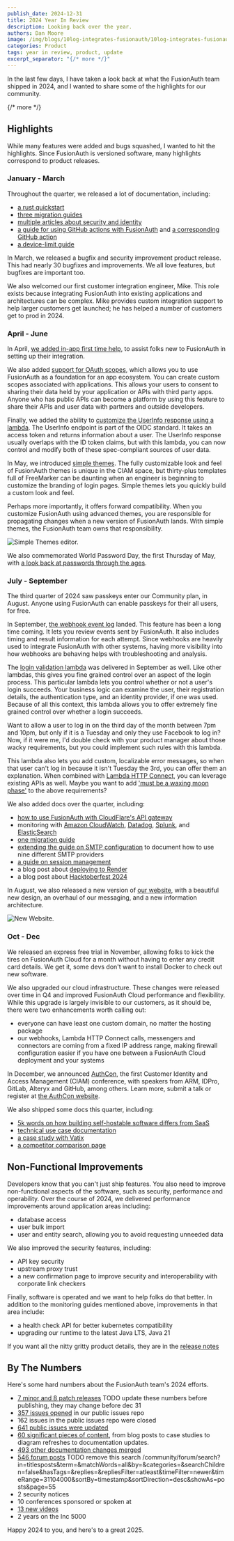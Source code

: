 ```yaml
---
publish_date: 2024-12-31 
title: 2024 Year In Review
description: Looking back over the year.
authors: Dan Moore
image: /img/blogs/10log-integrates-fusionauth/10log-integrates-fusionauth.png
categories: Product
tags: year in review, product, update
excerpt_separator: "{/* more */}"
---
```


In the last few days, I have taken a look back at what the FusionAuth team shipped in 2024, and I wanted to share some of the highlights for our community.

{/* more */}

## Highlights

While many features were added and bugs squashed, I wanted to hit the highlights. Since FusionAuth is versioned software, many highlights correspond to product releases.

### January - March

Throughout the quarter, we released a lot of documentation, including:

* [a rust quickstart](/docs/quickstarts/quickstart-rust-actix-web)
* [three migration guides](/docs/lifecycle/migrate-users/provider-specific/)
* [multiple articles about security and identity](/articles/)
* [a guide for using GitHub actions with FusionAuth](/docs/get-started/run-in-the-cloud/github-actions) and [a corresponding GitHub action](https://github.com/fusionauth/fusionauth-github-action)
* [a device-limit guide](/docs/extend/examples/device-limiting)

In March, we released a bugfix and security improvement product release. This had nearly 30 bugfixes and improvements. We all love features, but bugfixes are important too.

We also welcomed our first customer integration engineer, Mike. This role exists because integrating FusionAuth into existing applications and architectures can be complex. Mike provides custom integration support to help larger customers get launched; he has helped a number of customers get to prod in 2024.

### April - June

In April, [we added in-app first time help](/docs/get-started/download-and-install/setup-wizard#complete-first-time-setup), to assist folks new to FusionAuth in setting up their integration.

We also added [support for OAuth scopes](/blog/custom-scopes-in-third-party-applications), which allows you to use FusionAuth as a foundation for an app ecosystem. You can create custom scopes associated with applications. This allows your users to consent to sharing their data held by your application or APIs with third party apps. Anyone who has public APIs can become a platform by using this feature to share their APIs and user data with partners and outside developers.

Finally, we added the ability to [customize the UserInfo response using a lambda](/docs/extend/code/lambdas/userinfo-populate). The UserInfo endpoint is part of the OIDC standard. It takes an access token and returns information about a user. The UserInfo response usually overlaps with the ID token claims, but with this lambda, you can now control and modify both of these spec-compliant sources of user data.

In May, we introduced [simple themes](/docs/customize/look-and-feel/simple-theme-editor). The fully customizable look and feel of FusionAuth themes is unique in the CIAM space, but thirty-plus templates full of FreeMarker can be daunting when an engineer is beginning to customize the branding of login pages. Simple themes lets you quickly build a custom look and feel.

Perhaps more importantly, it offers forward compatibility. When you customize FusionAuth using advanced themes, you are responsible for propagating changes when a new version of FusionAuth lands. With simple themes, the FusionAuth team owns that responsibility.

![Simple Themes editor.](/img/docs/customize/look-and-feel/simple-theme-editor/images.png)

We also commemorated World Password Day, the first Thursday of May, with [a look back at passwords through the ages](/password-history).

### July - September

The third quarter of 2024 saw passkeys enter our Community plan, in August. Anyone using FusionAuth can enable passkeys for their all users, for free.

In September, [the webhook event log](/docs/extend/events-and-webhooks/webhook-event-log) landed. This feature has been a long time coming. It lets you review events sent by FusionAuth. It also includes timing and result information for each attempt. Since webhooks are heavily used to integrate FusionAuth with other systems, having more visibility into how webhooks are behaving helps with troubleshooting and analysis.

The [login validation lambda](/docs/extend/code/lambdas/login-validation) was delivered in September as well. Like other lambdas, this gives you fine grained control over an aspect of the login process. This particular lambda lets you control whether or not a user's login succeeds. Your business logic can examine the user, their registration details, the authentication type, and an identity provider, if one was used. Because of all this context, this lambda allows you to offer extremely fine grained control over whether a login succeeds.

Want to allow a user to log in on the third day of the month between 7pm and 10pm, but only if it is a Tuesday and only they use Facebook to log in? Now, if it were me, I'd double check with your product manager about those wacky requirements, but you could implement such rules with this lambda.

This lambda also lets you add custom, localizable error messages, so when that user can't log in because it isn't Tuesday the 3rd, you can offer them an explanation. When combined with [Lambda HTTP Connect](/docs/extend/code/lambdas/lambda-remote-api-calls), you can leverage existing APIs as well. Maybe you want to add ['must be a waxing moon phase'](https://docs.astronomyapi.com/endpoints/studio/moon-phase) to the above requirements?

We also added docs over the quarter, including:

* [how to use FusionAuth with CloudFlare's API gateway](/docs/extend/examples/api-gateways/cloudflare-api-gateway)
* monitoring with [Amazon CloudWatch](/docs/operate/secure-and-monitor/cloudwatch), [Datadog](/docs/operate/secure-and-monitor/datadog), [Splunk](/docs/operate/secure-and-monitor/splunk), and [ElasticSearch](/docs/operate/secure-and-monitor/elastic)
* [one migration guide](/docs/lifecycle/migrate-users/provider-specific/)
* [extending the guide on SMTP configuration](/docs/customize/email-and-messages/configure-email) to document how to use nine different SMTP providers
* [a guide on session management](/docs/lifecycle/authenticate-users/logout-session-management)
* a blog post about [deploying to Render](/blog/fusionauth-on-render)
* a blog post about [Hacktoberfest 2024](/blog/2024-hacktoberfest)

In August, we also released a new version of [our website](/), with a beautiful new design, an overhaul of our messaging, and a new information architecture.

![New Website.](/img/blogs/2024-retro/new-website.png)

### Oct - Dec

We released an express free trial in November, allowing folks to kick the tires on FusionAuth Cloud for a month without having to enter any credit card details. We get it, some devs don't want to install Docker to check out new software.

We also upgraded our cloud infrastructure. These changes were released over time in Q4 and improved FusionAuth Cloud performance and flexibility. While this upgrade is largely invisible to our customers, as it should be, there were two enhancements worth calling out:

* everyone can have least one custom domain, no matter the hosting package
* our webhooks, Lambda HTTP Connect calls, messengers and connectors are coming from a fixed IP address range, making firewall configuration easier if you have one between a FusionAuth Cloud deployment and your systems

In December, we announced [AuthCon](/blog/authcon-press-release), the first Customer Identity and Access Management (CIAM) conference, with speakers from ARM, IDPro, GitLab, Alteryx and GitHub, among others. Learn more, submit a talk or register at [the AuthCon website](https://www.authcon.io/).

We also shipped some docs this quarter, including:

* [5k words on how building self-hostable software differs from SaaS](/blog/building-self-hostable-application)
* [technical use case documentation](/docs/get-started/use-cases/)
* [a case study with Vatix](/blog/vatix-fusionauth)
* [a competitor comparison page](/compare-fusionauth)

## Non-Functional Improvements

Developers know that you can't just ship features. You also need to improve non-functional aspects of the software, such as security, performance and operability. Over the course of 2024, we delivered performance improvements around application areas including:

* database access
* user bulk import
* user and entity search, allowing you to avoid requesting unneeded data

We also improved the security features, including:

* API key security 
* upstream proxy trust
* a new confirmation page to improve security and interoperability with corporate link checkers

Finally, software is operated and we want to help folks do that better. In addition to the monitoring guides mentioned above, improvements in that area include:

* a health check API for better kubernetes compatibility
* upgrading our runtime to the latest Java LTS, Java 21

If you want all the nitty gritty product details, they are in the [release notes](/docs/release-notes/)

## By The Numbers

Here's some hard numbers about the FusionAuth team's 2024 efforts.

* [7 minor and 8 patch releases](/docs/release-notes/)
TODO update these numbers before publishing, they may change before dec 31
* [357 issues opened](https://github.com/FusionAuth/fusionauth-issues/issues?q=is%3Aissue+created%3A2024-01-01..2025-01-01) in our public issues repo
* 162 issues in the public issues repo were closed
* [641 public issues were updated](https://github.com/FusionAuth/fusionauth-issues/issues?q=is%3Aissue+updated%3A2024-01-01..2025-01-01)
* [60 significant pieces of content](https://github.com/fusionauth/fusionauth-site/pulls?q=is%3Apr+merged%3A2024-01-01..2025-01-01+label%3Acontent), from blog posts to case studies to diagram refreshes to documentation updates.
* [493 other documentation changes merged](https://github.com/fusionauth/fusionauth-site/pulls?q=is%3Apr+merged%3A2024-01-01..2025-01-01+-label%3Acontent)
* [546 forum posts](/community/forum/) TODO remove this search /community/forum/search?in=titlesposts&term=&matchWords=all&by=&categories=&searchChildren=false&hasTags=&replies=&repliesFilter=atleast&timeFilter=newer&timeRange=31104000&sortBy=timestamp&sortDirection=desc&showAs=posts&page=55
* 2 security notices
* 10 conferences sponsored or spoken at
* [13 new videos](https://www.youtube.com/c/fusionauth)
* 2 years on the Inc 5000

Happy 2024 to you, and here's to a great 2025.
